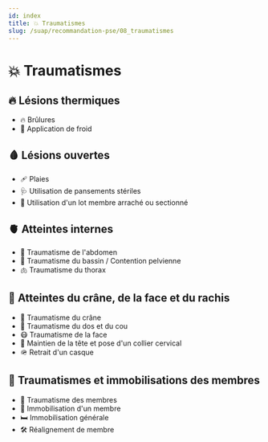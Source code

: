 ---
id: index
title: 💥 Traumatismes
slug: /suap/recommandation-pse/08_traumatismes
---


# 💥 Traumatismes

## 🔥 Lésions thermiques
- <Link to="/docs/suap/recommandation-pse/08_traumatismes/brulures">🔥 Brûlures</Link>
- <Link to="/docs/suap/recommandation-pse/08_traumatismes/application-froid">🧊 Application de froid</Link>

## 🩸 Lésions ouvertes
- <Link to="/docs/suap/recommandation-pse/08_traumatismes/plaies">🩹 Plaies</Link>
- <Link to="/docs/suap/recommandation-pse/08_traumatismes/pansements-steriles">🩺 Utilisation de pansements stériles</Link>
- <Link to="/docs/suap/recommandation-pse/08_traumatismes/lot-membre-arracher">🦾 Utilisation d'un lot membre arraché ou sectionné</Link>

## 🫀 Atteintes internes
- <Link to="/docs/suap/recommandation-pse/08_traumatismes/traumatisme-abdomen">🩻 Traumatisme de l'abdomen</Link>
- <Link to="/docs/suap/recommandation-pse/08_traumatismes/traumatisme-bassin">🦴 Traumatisme du bassin / Contention pelvienne</Link>
- <Link to="/docs/suap/recommandation-pse/08_traumatismes/traumatisme-thorax">🫁 Traumatisme du thorax</Link>

## 🧠 Atteintes du crâne, de la face et du rachis
- <Link to="/docs/suap/recommandation-pse/08_traumatismes/traumatisme-crane">🧠 Traumatisme du crâne</Link>
- <Link to="/docs/suap/recommandation-pse/08_traumatismes/traumatisme-dos-et-cou">🦴 Traumatisme du dos et du cou</Link>
- <Link to="/docs/suap/recommandation-pse/08_traumatismes/traumatisme-face">😷 Traumatisme de la face</Link>
- <Link to="/docs/suap/recommandation-pse/08_traumatismes/collier-cervical">🦒 Maintien de la tête et pose d'un collier cervical</Link>
- <Link to="/docs/suap/recommandation-pse/08_traumatismes/retrait-casque">🪖 Retrait d'un casque</Link>

## 🦵 Traumatismes et immobilisations des membres
- <Link to="/docs/suap/recommandation-pse/08_traumatismes/traumatisme-membres">🦵 Traumatisme des membres</Link>
- <Link to="/docs/suap/recommandation-pse/08_traumatismes/immobilisation-membres">🦿 Immobilisation d'un membre</Link>
- <Link to="/docs/suap/recommandation-pse/08_traumatismes/immobilisation-generale">🛏️ Immobilisation générale</Link>
- <Link to="/docs/suap/recommandation-pse/08_traumatismes/ralignement-membre">🛠️ Réalignement de membre</Link>
